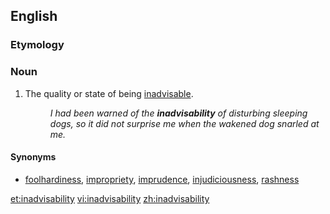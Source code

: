 ==English==

===Etymology===
{{prefix|in|advisability}}

===Noun===
{{en-noun|-}}

# The quality or state of being [[inadvisable]].
#:''I had been warned of the '''inadvisability''' of disturbing sleeping dogs, so it did not surprise me when the wakened dog snarled at me.''

====Synonyms====
*{{sense|quality or state of being inadvisable}} [[foolhardiness]], [[impropriety]], [[imprudence]], [[injudiciousness]], [[rashness]]

[[et:inadvisability]]
[[vi:inadvisability]]
[[zh:inadvisability]]